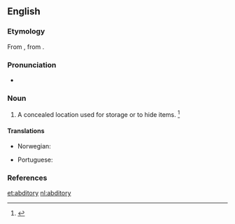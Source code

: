 ==English==

===Etymology===
From {{etyl|ML.|en}} {{term|abditorium|lang=la}}, from {{term|abdo|abdō|to hide|lang=la}}.

===Pronunciation===
* {{a|US}} {{IPA|/ˈæb.dɪt.ɻi/|/ˈæb.dɪt.ə.ɻi/}}

===Noun===
{{en-noun|abditories}}

# {{context|rare|lang=en}} A concealed location used for storage or to hide items. {{defdate|Mid 17<sup>th</sup> century.}}<ref>{{reference-book | last =| first = | authorlink =  | coauthors =  | editor =Brown, Lesley  | others =  | title = The Shorter Oxford English Dictionary | origdate =  | origyear = 1933| origmonth =  | url =  | format =  | accessdate =  | accessyear =  | accessmonth =  | edition = 5th | date =  | year =2003| month =  | publisher =Oxford University Press  | location =Oxford, UK | language =  | id =  | doi = | isbn =978-0-19-860575-7 | lccn = | ol = | pages =3| chapter =  | chapterurl =  | quote =}}</ref>

====Translations====
{{trans-top|place for hiding or preserving}}
* Norwegian: {{t-|no|gjemmested|n}}
{{trans-mid}}
* Portuguese: {{t-|pt|escondrijo}}
{{trans-bottom}}

===References===
<references/>

[[et:abditory]]
[[nl:abditory]]